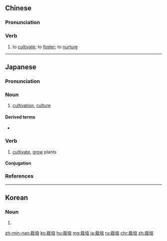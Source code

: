 ==Chinese==
{{zh-forms}}

===Pronunciation===
{{zh-pron
|m=zāipéi
|c=zoi1 pui4
|h=pfs=châi-phì
|mn=chai-pôe
|ma=Zh-zaipéi.ogg
|cat=v
}}

===Verb===
{{zh-verb}}

# {{lb|zh|Advanced Mandarin}} to [[cultivate]]; to [[foster]]; to [[nurture]]

----

==Japanese==
{{ja-kanjitab|さい|ばい|yomi=o}}

===Pronunciation===
{{ja-pron|yomi=o|さいばい|acc=0|acc_ref=DJR}}

===Noun===
{{ja-noun|さいばい}}

# [[cultivation]], [[culture]]

====Derived terms====
* {{ja-r|葡萄栽培|ぶどうさいばい|gloss=[[viticulture]]}}

===Verb===
{{ja-verb-suru|tr=trans|さいばい}}

# [[cultivate]], [[grow]] plants
#: {{ja-usex|畑で栽培するのが望ましい。|はたけ で さいばい する の が のぞまし.い。|It's preferable to grow them in a field.}}

====Conjugation====
{{ja-suru|さいばい}}

===References===
<references/>
----
==Korean==
{{ko-hanjatab}}

===Noun===
{{ko-noun|hj|hangeul=재배}}

# {{hanja form of|재배}}

[[zh-min-nan:栽培]]
[[ko:栽培]]
[[hu:栽培]]
[[mg:栽培]]
[[ja:栽培]]
[[ru:栽培]]
[[chr:栽培]]
[[zh:栽培]]